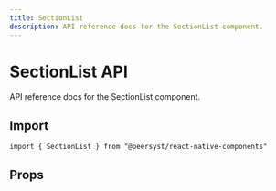 ```yaml
---
title: SectionList
description: API reference docs for the SectionList component.
---
```



# SectionList API

API reference docs for the SectionList component.

## Import

```tsx
import { SectionList } from "@peersyst/react-native-components"
```

## Props

<Props component="SectionList" />